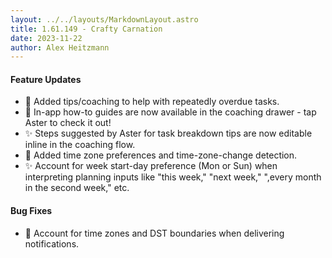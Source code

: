 ```yaml
---
layout: ../../layouts/MarkdownLayout.astro
title: 1.61.149 - Crafty Carnation
date: 2023-11-22
author: Alex Heitzmann
---
```


#### Feature Updates

- 🚀 Added tips/coaching to help with repeatedly overdue tasks.
- 🚀 In-app how-to guides are now available in the coaching drawer - tap Aster to check it out!
- ✨ Steps suggested by Aster for task breakdown tips are now editable inline in the coaching flow.
- 🚀 Added time zone preferences and time-zone-change detection.
- ✨ Account for week start-day preference (Mon or Sun) when interpreting planning inputs like "this week," "next week," ",every month in the second week," etc.

#### Bug Fixes

- 🐞 Account for time zones and DST boundaries when delivering notifications.
